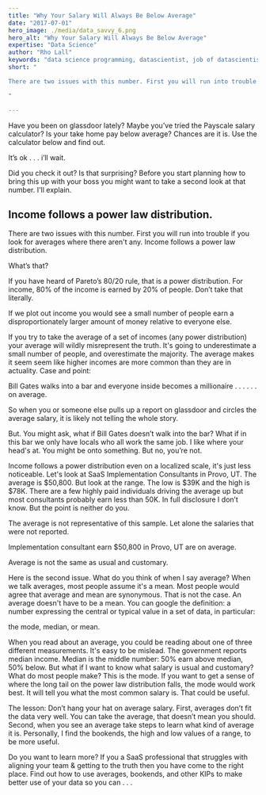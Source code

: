 ```yaml
---
title: "Why Your Salary Will Always Be Below Average"
date: "2017-07-01"
hero_image: ./media/data_savvy_6.png
hero_alt: "Why Your Salary Will Always Be Below Average"
expertise: "Data Science"
author: "Rho Lall"
keywords: "data science programming, datascientist, job of datascientist, job of data scientist, data driven insights, data driven storytelling, data driven solutions"
short: "

There are two issues with this number. First you will run into trouble if you look for averages where there aren't any.

"

---
```

Have you been on glassdoor lately? Maybe you’ve tried the Payscale salary calculator? Is your take home pay below average? Chances are it is. Use the calculator below and find out.

It’s ok . . . i’ll wait.

Did you check it out? Is that surprising? Before you start planning how to bring this up with your boss you might want to take a second look at that number. I'll explain.


## Income follows a power law distribution.

There are two issues with this number. First you will run into trouble if you look for averages where there aren't any. Income follows a power law distribution.

What’s that?

If you have heard of Pareto’s 80/20 rule, that is a power distribution. For income, 80% of the income is earned by 20% of people. Don’t take that literally. 

If we plot out income you would see a small number of people earn a disproportionately larger amount of money relative to everyone else. 

If you try to take the average of a set of incomes (any power distribution) your average will wildly misrepresent the truth. It's going to underestimate a small number of people, and overestimate the majority. The average makes it seem seem like higher incomes are more common than they are in actuality. Case and point:

Bill Gates walks into a bar and everyone inside becomes a millionaire . . .
 . . . on average.

So when you or someone else pulls up a report on glassdoor and circles the average salary, it is likely not telling the whole story.

But. You might ask, what if Bill Gates doesn’t walk into the bar? What if in this bar we only have locals who all work the same job. I like where your head's at. You might be onto something. But no, you’re not.

Income follows a power distribution even on a localized scale, it's just less noticeable. Let's look at SaaS Implementation Consultants in Provo, UT. The average is $50,800. But look at the range. The low is $39K and the high is $78K. There are a few highly paid individuals driving the average up but most consultants probably earn less than 50K. In full disclosure I don’t know. But the point is neither do you.

The average is not representative of this sample. Let alone the salaries that were not reported.

Implementation consultant earn $50,800  in Provo, UT are on average. 

Average is not the same as usual and customary.

Here is the second issue. What do you think of when I say average? When we talk averages, most people assume it's a mean. Most people would agree that average and mean are synonymous. That is not the case. An average doesn't have to be a mean. You can google the definition: a number expressing the central or typical value in a set of data, in particular:

the mode, median, or mean. 

When you read about an average, you could be reading about one of three different measurements. It's easy to be mislead. The government reports median income. Median is the middle number: 50% earn above median, 50% below. But what if I want to know what salary is usual and customary? What do most people make? This is the mode. If you want to get a sense of where the long tail on the power law distribution falls, the mode would work best. It will tell you what the most common salary is. That could be useful.

The lesson:
Don’t hang your hat on average salary. First, averages don’t fit the data very well. You can take the average, that doesn’t mean you should. Second, when you see an average take steps to learn what kind of average it is. Personally, I find the bookends, the high and low values of a range, to be more useful.

Do you want to learn more? If you a SaaS professional that struggles with aligning your team & getting to the truth then you have come to the right place. Find out how to use averages, bookends, and other KIPs to make better use of your data so you can . . .